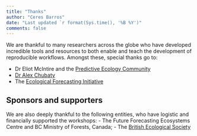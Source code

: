 ```yaml
---
title: "Thanks"
author: "Ceres Barros"
date: "Last updated `r format(Sys.time(), '%B %Y')"
comments: false
---
```


We are thankful to many researchers across the globe who have developed incredible tools and resources to both enable and teach the development of reproducible workflows. Amongst these, special thanks go to:

- Dr Eliot McIntire and the [Predictive Ecology Community](https://predictiveecology.org/)
- [Dr Alex Chubaty](https://www.alexchubaty.com/)
- The [Ecological Forecasting Initiative](https://ecoforecast.org/)

## Sponsors and supporters

We are also deeply thankful to the following entities, who have logistic and financially supported the workshops:
- The Future Forecasting Ecosystems Centre and BC Ministry of Forests, Canada;
- The [British Ecological Society](https://www.britishecologicalsociety.org/)

<!-- TODO: add MoF logo --> 